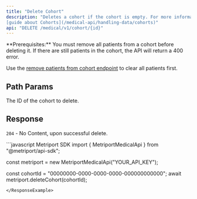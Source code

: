```yaml
---
title: "Delete Cohort"
description: "Deletes a cohort if the cohort is empty. For more information, see the 
[guide about Cohorts](/medical-api/handling-data/cohorts)"
api: "DELETE /medical/v1/cohort/{id}"
---
```


<Warning>
  **Prerequisites:** You must remove all patients from a cohort before deleting it. If there 
  are still patients in the cohort, the API will return a 400 error.
  
  Use the [remove patients from cohort endpoint](/medical-api/api-reference/cohort/remove-patients-from-cohort) 
  to clear all patients first.
</Warning>
## Path Params
<ParamField path="id" type="string" required>
  The ID of the cohort to delete.
</ParamField>

## Response
`204` - No Content, upon successful delete.

<ResponseExample>
  ```javascript Metriport SDK
  import { MetriportMedicalApi } from "@metriport/api-sdk";

  const metriport = new MetriportMedicalApi("YOUR_API_KEY");

  const cohortId = "00000000-0000-0000-0000-000000000000";
  await metriport.deleteCohort(cohortId);
  ```
</ResponseExample>
